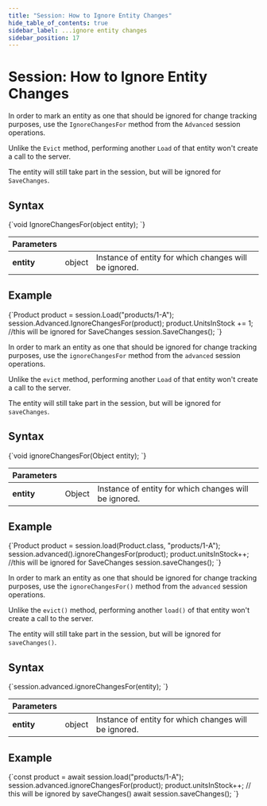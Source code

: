 ---
title: "Session: How to Ignore Entity Changes"
hide_table_of_contents: true
sidebar_label: ...ignore entity changes
sidebar_position: 17
---




# Session: How to Ignore Entity Changes
<LanguageSwitcher supportedLanguages={supportedLanguages} />
<LanguageContent language="csharp">


In order to mark an entity as one that should be ignored for change tracking purposes, use the `IgnoreChangesFor` method from the `Advanced` session operations.  

Unlike the `Evict` method, performing another `Load` of that entity won't create a call to the server.  

The entity will still take part in the session, but will be ignored for `SaveChanges`.  

## Syntax

<TabItem value="ignore_changes_1" label="ignore_changes_1">
<CodeBlock language="csharp">
{`void IgnoreChangesFor(object entity);
`}
</CodeBlock>
</TabItem>

| Parameters | | |
| ------------- | ------------- | ----- |
| **entity** | object | Instance of entity for which changes will be ignored. |

## Example

<TabItem value="ignore_changes_2" label="ignore_changes_2">
<CodeBlock language="csharp">
{`Product product = session.Load<Product>("products/1-A");
session.Advanced.IgnoreChangesFor(product);
product.UnitsInStock += 1; //this will be ignored for SaveChanges
session.SaveChanges();
`}
</CodeBlock>
</TabItem>


</LanguageContent>
<LanguageContent language="java">


In order to mark an entity as one that should be ignored for change tracking purposes, use the `ignoreChangesFor` method from the `advanced` session operations.  

Unlike the `evict` method, performing another `Load` of that entity won't create a call to the server.  

The entity will still take part in the session, but will be ignored for `saveChanges`.  

## Syntax

<TabItem value="ignore_changes_1" label="ignore_changes_1">
<CodeBlock language="java">
{`void ignoreChangesFor(Object entity);
`}
</CodeBlock>
</TabItem>

| Parameters | | |
| ------------- | ------------- | ----- |
| **entity** | Object | Instance of entity for which changes will be ignored. |


## Example

<TabItem value="ignore_changes_2" label="ignore_changes_2">
<CodeBlock language="java">
{`Product product = session.load(Product.class, "products/1-A");
session.advanced().ignoreChangesFor(product);
product.unitsInStock++; //this will be ignored for SaveChanges
session.saveChanges();
`}
</CodeBlock>
</TabItem>


</LanguageContent>
<LanguageContent language="nodejs">


In order to mark an entity as one that should be ignored for change tracking purposes, use the `ignoreChangesFor()` method from the `advanced` session operations.  

Unlike the `evict()` method, performing another `load()` of that entity won't create a call to the server.  

The entity will still take part in the session, but will be ignored for `saveChanges()`.  

## Syntax

<TabItem value="ignore_changes_1" label="ignore_changes_1">
<CodeBlock language="js">
{`session.advanced.ignoreChangesFor(entity);
`}
</CodeBlock>
</TabItem>

| Parameters | | |
| ------------- | ------------- | ----- |
| **entity** | object | Instance of entity for which changes will be ignored. |


## Example

<TabItem value="ignore_changes_2" label="ignore_changes_2">
<CodeBlock language="js">
{`const product = await session.load("products/1-A");
session.advanced.ignoreChangesFor(product);
product.unitsInStock++; // this will be ignored by saveChanges()
await session.saveChanges();
`}
</CodeBlock>
</TabItem>


</LanguageContent>

<!---
### Session
- [What is a Session and How Does it Work](../../../client-api/session/what-is-a-session-and-how-does-it-work)
- [How to Check if Entity has Changed](../../../client-api/session/how-to/check-if-entity-has-changed)
- [How to Check if There are Any Changes on a Session](../../../client-api/session/how-to/check-if-there-are-any-changes-on-a-session)
- [Evict Entity From a Session](../../../client-api/session/how-to/evict-entity-from-a-session)
- [Refresh Entity](../../../client-api/session/how-to/refresh-entity)


-->